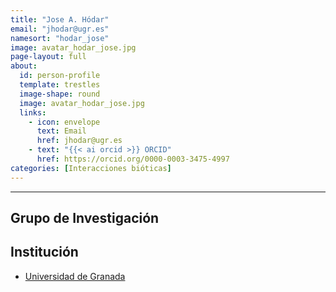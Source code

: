 ```yaml
---
title: "Jose A. Hódar"
email: "jhodar@ugr.es" 
namesort: "hodar_jose" 
image: avatar_hodar_jose.jpg
page-layout: full
about: 
  id: person-profile
  template: trestles
  image-shape: round
  image: avatar_hodar_jose.jpg
  links:
    - icon: envelope
      text: Email
      href: jhodar@ugr.es
    - text: "{{< ai orcid >}} ORCID"
      href: https://orcid.org/0000-0003-3475-4997
categories: [Interacciones bióticas]
---
```

 
<hr>

:::{#person-profile}

## Grupo de Investigación


## Institución
- [Universidad de Granada](https://www.ugr.es/)

:::
